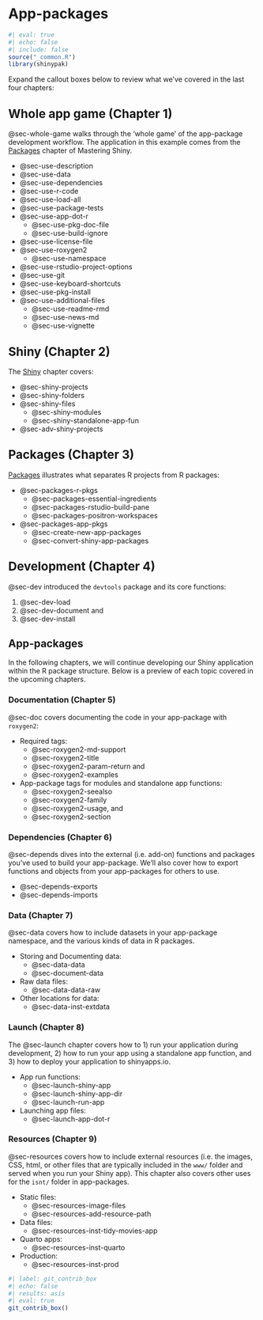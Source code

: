 # App-packages {#sec-app-pkgs .unnumbered}

```r
#| eval: true 
#| echo: false 
#| include: false
source("_common.R")
library(shinypak)
```

Expand the callout boxes below to review what we've covered in the last four chapters:

::: {.callout-note collapse='true'}

## [Whole app game (Chapter 1)]{style='font-size: 1.15em;'}

@sec-whole-game walks through the 'whole game' of the app-package development workflow. The application in this example comes from the [Packages](https://mastering-shiny.org/scaling-packaging.html) chapter of Mastering Shiny. 

- @sec-use-description
- @sec-use-data
- @sec-use-dependencies 
- @sec-use-r-code 
- @sec-use-load-all  
- @sec-use-package-tests  
- @sec-use-app-dot-r
    - @sec-use-pkg-doc-file
    - @sec-use-build-ignore
- @sec-use-license-file
- @sec-use-roxygen2 
    - @sec-use-namespace
- @sec-use-rstudio-project-options
- @sec-use-git 
- @sec-use-keyboard-shortcuts
- @sec-use-pkg-install 
- @sec-use-additional-files
    - @sec-use-readme-rmd
    - @sec-use-news-md
    - @sec-use-vignette
    

:::

::: {.callout-note collapse='true'}

## [Shiny (Chapter 2)]{style='font-size: 1.15em;'}

The [Shiny](shiny.qmd) chapter covers:

- @sec-shiny-projects
- @sec-shiny-folders
- @sec-shiny-files
    - @sec-shiny-modules 
    - @sec-shiny-standalone-app-fun
- @sec-adv-shiny-projects

:::

::: {.callout-note collapse='true'}

## [Packages (Chapter 3)]{style='font-size: 1.15em;'}

[Packages](packages.qmd) illustrates what separates R projects from R packages:

- @sec-packages-r-pkgs
    - @sec-packages-essential-ingredients 
    - @sec-packages-rstudio-build-pane
    - @sec-packages-positron-workspaces
- @sec-packages-app-pkgs
    - @sec-create-new-app-packages 
    - @sec-convert-shiny-app-packages 

:::

::: {.callout-note collapse='true'}

## [Development (Chapter 4)]{style='font-size: 1.15em;'}

@sec-dev introduced the `devtools` package and its core functions:

1. @sec-dev-load
2. @sec-dev-document and 
3. @sec-dev-install

:::

## App-packages

In the following chapters, we will continue developing our Shiny application within the R package structure. Below is a preview of each topic covered in the upcoming chapters.

### Documentation (Chapter 5)

@sec-doc covers documenting the code in your app-package with `roxygen2`:

- Required tags: 
    - @sec-roxygen2-md-support
    - @sec-roxygen2-title 
    - @sec-roxygen2-param-return and 
    - @sec-roxygen2-examples  
  
- App-package tags for modules and standalone app functions:
    - @sec-roxygen2-seealso  
    - @sec-roxygen2-family  
    - @sec-roxygen2-usage, and   
    - @sec-roxygen2-section

### Dependencies (Chapter 6)

@sec-depends dives into the external (i.e. add-on) functions and packages you've used to build your app-package. We'll also cover how to export functions and objects from your app-packages for others to use.

- @sec-depends-exports   
- @sec-depends-imports   

### Data (Chapter 7)

@sec-data covers how to include datasets in your app-package namespace, and the various kinds of data in R packages. 

- Storing and Documenting data:  
    - @sec-data-data 
    - @sec-document-data  
- Raw data files:   
    - @sec-data-data-raw   
- Other locations for data:   
    - @sec-data-inst-extdata    

### Launch (Chapter 8)

The @sec-launch chapter covers how to 1) run your application during development, 2) how to run your app using a standalone app function, and 3) how to deploy your application to shinyapps.io.

- App run functions: 
  -   @sec-launch-shiny-app
  -   @sec-launch-shiny-app-dir
  -   @sec-launch-run-app

- Launching app files: 
  -   @sec-launch-app-dot-r

### Resources (Chapter 9)

@sec-resources covers how to include external resources (i.e. the images, CSS, html, or other files that are typically included in the `www/` folder and served when you run your Shiny app). This chapter also covers other uses for the `isnt/` folder in app-packages.

- Static files: 
  -   @sec-resources-image-files  
  -   @sec-resources-add-resource-path  
- Data files:
  -   @sec-resources-inst-tidy-movies-app   
- Quarto apps:
  -   @sec-resources-inst-quarto   
- Production:
  -   @sec-resources-inst-prod


```r
#| label: git_contrib_box
#| echo: false
#| results: asis
#| eval: true
git_contrib_box()
```
